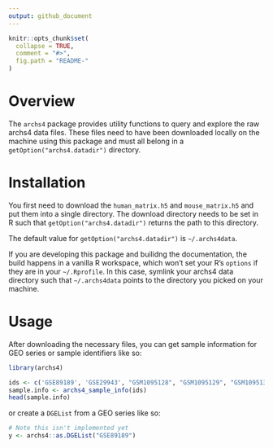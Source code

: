```yaml
---
output: github_document
---
```


<!-- README.md is generated from README.Rmd. Please edit that file -->

```r
knitr::opts_chunk$set(
  collapse = TRUE,
  comment = "#>",
  fig.path = "README-"
)
```

# Overview

The `archs4` package provides utility functions to query and explore the 
raw archs4 data files. These files need to have been downloaded locally on
the machine using this package and must all belong in a
`getOption("archs4.datadir")` directory.

# Installation

You first need to download the `human_matrix.h5` and `mouse_matrix.h5` and
put them into a single directory. The download directory needs to be set
in R such that `getOption("archs4.datadir")` returns the path to this
directory.

The default value for `getOption("archs4.datadir")` is `~/.archs4data`.

If you are developing this package and builidng the documentation, the
build happens in a vanilla R workspace, which won't set your R's `options`
if they are in your `~/.Rprofile`. In this case, symlink your archs4 data
directory such that `~/.archs4data` points to the directory you picked on
your machine.


# Usage

After downloading the necessary files, you can get sample information for
GEO series or sample identifiers like so:

```r
library(archs4)

ids <- c('GSE89189', 'GSE29943', "GSM1095128", "GSM1095129", "GSM1095130")
sample.info <- archs4_sample_info(ids)
head(sample.info)
```

or create a `DGEList` from a GEO series like so:

```r
# Note this isn't implemented yet
y <- archs4::as.DGEList("GSE89189")
```
